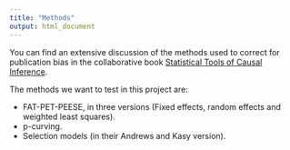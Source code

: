 ```yaml
---
title: "Methods"
output: html_document
---
```


You can find an extensive discussion of the methods used to correct for publication bias in the collaborative book [Statistical Tools of Causal Inference](https://chabefer.github.io/STCI/sec-meta.html#publication-bias-and-site-selection-bias).

The methods we want to test in this project are:

  * FAT-PET-PEESE, in three versions (Fixed effects, random effects and weighted least squares).
  * p-curving.
  * Selection models (in their Andrews and Kasy version).
